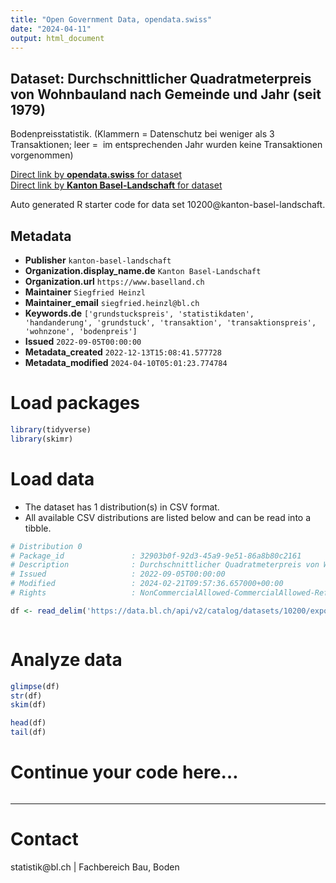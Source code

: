```yaml
---
title: "Open Government Data, opendata.swiss"
date: "2024-04-11"
output: html_document
---
```


## Dataset: Durchschnittlicher Quadratmeterpreis von Wohnbauland nach Gemeinde und Jahr (seit 1979)

Bodenpreisstatistik. (Klammern = Datenschutz bei weniger als 3 Transaktionen; leer =  im entsprechenden Jahr wurden keine Transaktionen vorgenommen)

[Direct link by **opendata.swiss** for dataset](https://opendata.swiss/de/dataset/durchschnittlicher-quadratmeterpreis-von-wohnbauland-nach-gemeinde-und-jahr-ab-1979)<br>
[Direct link by **Kanton Basel-Landschaft** for dataset](https://data.bl.ch/explore/dataset/10200/)

Auto generated R starter code for data set 10200@kanton-basel-landschaft.

## Metadata

- **Publisher** `kanton-basel-landschaft`
- **Organization.display_name.de** `Kanton Basel-Landschaft`
- **Organization.url** `https://www.baselland.ch`
- **Maintainer** `Siegfried Heinzl`
- **Maintainer_email** `siegfried.heinzl@bl.ch`
- **Keywords.de** `['grundstuckspreis', 'statistikdaten', 'handanderung', 'grundstuck', 'transaktion', 'transaktionspreis', 'wohnzone', 'bodenpreis']`
- **Issued** `2022-09-05T00:00:00`
- **Metadata_created** `2022-12-13T15:08:41.577728`
- **Metadata_modified** `2024-04-10T05:01:23.774784`


# Load packages

```r

library(tidyverse)
library(skimr)

```

# Load data

-   The dataset has 1 distribution(s) in CSV format.
-   All available CSV distributions are listed below and can be read into a tibble.

```r

# Distribution 0
# Package_id               : 32903b0f-92d3-45a9-9e51-86a8b80c2161
# Description              : Durchschnittlicher Quadratmeterpreis von Wohnbauland nach Gemeinde und Jahr (seit 1979) (csv)
# Issued                   : 2022-09-05T00:00:00
# Modified                 : 2024-02-21T09:57:36.657000+00:00
# Rights                   : NonCommercialAllowed-CommercialAllowed-ReferenceRequired

df <- read_delim('https://data.bl.ch/api/v2/catalog/datasets/10200/exports/csv')



```

# Analyze data

```r

glimpse(df)
str(df)
skim(df)

head(df)
tail(df)

```

# Continue your code here...

```r

```

------------------------------------------------------------------------

# Contact

statistik@bl.ch | Fachbereich Bau, Boden
